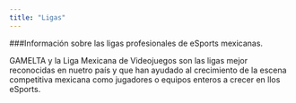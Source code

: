 ```yaml
---
title: "Ligas"
---
```


###Información sobre las ligas profesionales de eSports mexicanas.

GAMELTA y la Liga Mexicana de Videojuegos son las ligas mejor reconocidas en nuetro país y que han ayudado al crecimiento de la escena competitiva mexicana como jugadores o equipos enteros a crecer en llos eSports.